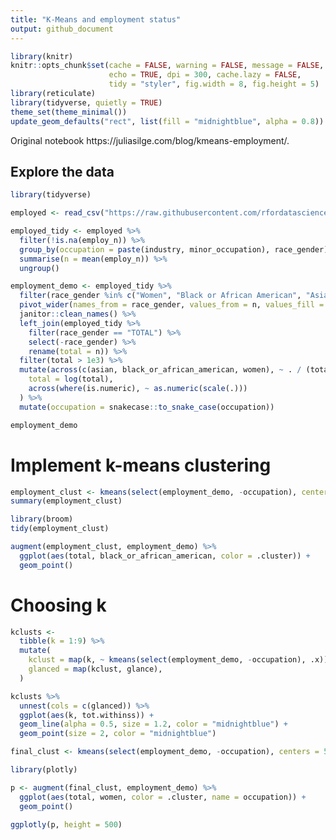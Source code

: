 ```yaml
---
title: "K-Means and employment status"
output: github_document
---
```


```r
library(knitr)
knitr::opts_chunk$set(cache = FALSE, warning = FALSE, message = FALSE, 
                      echo = TRUE, dpi = 300, cache.lazy = FALSE,
                      tidy = "styler", fig.width = 8, fig.height = 5)
library(reticulate)
library(tidyverse, quietly = TRUE)
theme_set(theme_minimal())
update_geom_defaults("rect", list(fill = "midnightblue", alpha = 0.8))
```

Original notebook https://juliasilge.com/blog/kmeans-employment/.

## Explore the data

```r
library(tidyverse)

employed <- read_csv("https://raw.githubusercontent.com/rfordatascience/tidytuesday/master/data/2021/2021-02-23/employed.csv")
```



```r
employed_tidy <- employed %>%
  filter(!is.na(employ_n)) %>%
  group_by(occupation = paste(industry, minor_occupation), race_gender) %>%
  summarise(n = mean(employ_n)) %>%
  ungroup()
```



```r
employment_demo <- employed_tidy %>%
  filter(race_gender %in% c("Women", "Black or African American", "Asian")) %>%
  pivot_wider(names_from = race_gender, values_from = n, values_fill = 0) %>%
  janitor::clean_names() %>%
  left_join(employed_tidy %>%
    filter(race_gender == "TOTAL") %>%
    select(-race_gender) %>%
    rename(total = n)) %>%
  filter(total > 1e3) %>%
  mutate(across(c(asian, black_or_african_american, women), ~ . / (total)),
    total = log(total),
    across(where(is.numeric), ~ as.numeric(scale(.)))
  ) %>%
  mutate(occupation = snakecase::to_snake_case(occupation))

employment_demo
```

# Implement k-means clustering

```r
employment_clust <- kmeans(select(employment_demo, -occupation), centers = 3)
summary(employment_clust)
```

```r
library(broom)
tidy(employment_clust)
```


```r
augment(employment_clust, employment_demo) %>%
  ggplot(aes(total, black_or_african_american, color = .cluster)) +
  geom_point()
```


# Choosing k

```r
kclusts <-
  tibble(k = 1:9) %>%
  mutate(
    kclust = map(k, ~ kmeans(select(employment_demo, -occupation), .x)),
    glanced = map(kclust, glance),
  )

kclusts %>%
  unnest(cols = c(glanced)) %>%
  ggplot(aes(k, tot.withinss)) +
  geom_line(alpha = 0.5, size = 1.2, color = "midnightblue") +
  geom_point(size = 2, color = "midnightblue")
```


```r
final_clust <- kmeans(select(employment_demo, -occupation), centers = 5)
```


```r
library(plotly)

p <- augment(final_clust, employment_demo) %>%
  ggplot(aes(total, women, color = .cluster, name = occupation)) +
  geom_point()

ggplotly(p, height = 500)
```

